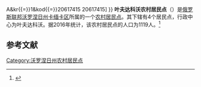 {{Infobox Settlement
| official_name = 叶夫达科沃农村居民点
| native_name = Евдаковское сельское поселение
| settlement_type = [[农村居民点|农村居民点]]
| subdivision_type = [[国家|国家]]
| subdivision_type1 = [[州_(俄罗斯)|州]]
| subdivision_type2 = [[区_(苏联)|区]]
| subdivision_name = {{RUS}}
| subdivision_name1 = [[沃罗涅日州|沃罗涅日州]]
| subdivision_name2 = [[卡缅卡区_(沃罗涅日州)|卡缅卡区]]
| seat_type = 行政中心
| seat = 叶夫达科沃
| population_as_of=2016
| population_footnotes = <ref name=stat />
| population_total = 1119
| coordinates_display = inline,title
| latd =  | latm =  | lats =  | latNS = N
| longd =  | longm =  | longs =  | longEW = E
| timezone = [[莫斯科时间|MSK]]
| utc_offset = +3
| blank_name = [[俄罗斯市政土地区划代码|OKTMO编码]]
| blank_info = [http://classif.spb.ru/classificators/view/tma.php?st{{=}}A&kr{{=}}1&kod{{=}}20617415 20617415]
}}
'''叶夫达科沃农村居民点'''（{{lang-ru|Евдаковское сельское поселение}}）是[[俄罗斯联邦|俄罗斯联邦]][[沃罗涅日州|沃罗涅日州]][[卡缅卡区_(沃罗涅日州)|卡缅卡区]]所属的一个[[农村居民点|农村居民点]]。其下辖有4个居民点，行政中心为叶夫达科沃。据2016年统计，该农村居民点的人口为1119人。<ref name=stat>{{cite web | url = http://www.gks.ru/free_doc/doc_2016/bul_dr/mun_obr2016.rar | title = Численность населения Российской Федерации по муниципальным образованиям на 1 января 2016 года | language = ru | accessdate = 2017-01-02 | archive-date = 2019-05-13 | archive-url = https://web.archive.org/web/20190513150350/http://www.gks.ru/free_doc/doc_2016/bul_dr/mun_obr2016.rar | dead-url = no }}</ref>

== 参考文献 ==
{{reflist}}

{{Russia-stub}}

[[Category:沃罗涅日州农村居民点|Category:沃罗涅日州农村居民点]]